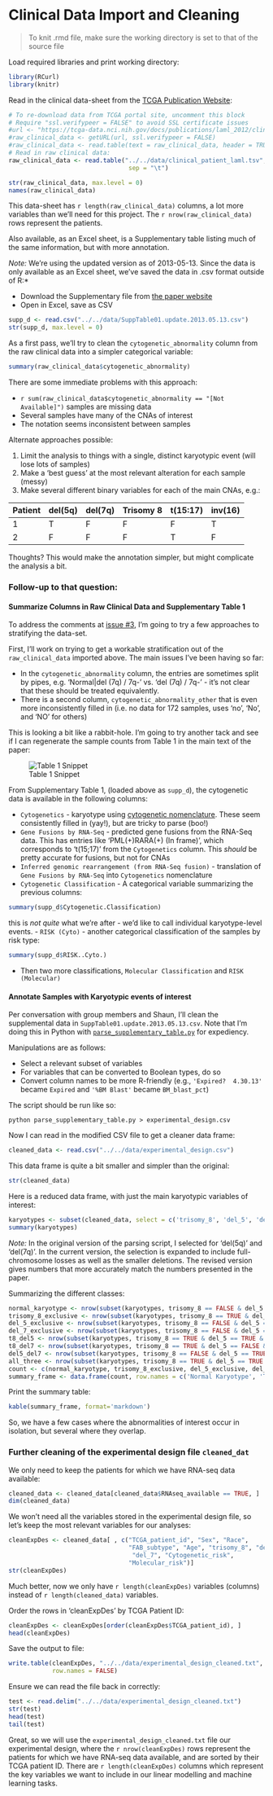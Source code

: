 Clinical Data Import and Cleaning
=================================

> To knit .rmd file, make sure the working directory is set to that of the source file  

Load required libraries and print working directory:
```r
library(RCurl)
library(knitr)
```

Read in the clinical data-sheet from the [TCGA Publication Website](https://tcga-data.nci.nih.gov/docs/publications/laml_2012/):

```r
# To re-download data from TCGA portal site, uncomment this block
# Require "ssl.verifypeer = FALSE" to avoid SSL certificate issues
#url <- "https://tcga-data.nci.nih.gov/docs/publications/laml_2012/clinical_patient_laml.tsv"
#raw_clinical_data <- getURL(url, ssl.verifypeer = FALSE)
#raw_clinical_data <- read.table(text = raw_clinical_data, header = TRUE, sep ='\t')
# Read in raw clinical data:
raw_clinical_data <- read.table("../../data/clinical_patient_laml.tsv", header = TRUE, 
                                 sep = "\t")
```

```r
str(raw_clinical_data, max.level = 0)
names(raw_clinical_data)
```
This data-sheet has `r length(raw_clinical_data)` columns, a lot more variables than we'll need for this project. The `r nrow(raw_clinical_data)` rows represent the patients.

Also available, as an Excel sheet, is a Supplementary table listing much of the same information, but with more annotation.

*Note:* We're using the updated version as of 2013-05-13. Since the data is only available as an Excel sheet, we've saved the data in .csv format outside of R:*

- Download the Supplementary file from [the paper website](https://tcga-data.nci.nih.gov/docs/publications/laml_2012/SuppTable01.update.2013.05.13.xlsx)
- Open in Excel, save as CSV

```r
supp_d <- read.csv("../../data/SuppTable01.update.2013.05.13.csv")
str(supp_d, max.level = 0)
```

As a first pass, we'll try to clean the `cytogenetic_abnormality` column from the raw clinical data into a simpler categorical variable:

```r
summary(raw_clinical_data$cytogenetic_abnormality)
```

There are some immediate problems with this approach:

- `r sum(raw_clinical_data$cytogenetic_abnormality == "[Not Available]")` samples are missing data
- Several samples have many of the CNAs of interest
- The notation seems inconsistent between samples

Alternate approaches possible:

1. Limit the analysis to things with a single, distinct karyotypic event (will lose lots of samples)
2. Make a 'best guess' at the most relevant alteration for each sample (messy)
3. Make several different binary variables for each of the main CNAs, e.g.:

| Patient | del(5q) | del(7q) | Trisomy 8 | t(15:17) | inv(16) | 
| ------- | ------- | ------- | --------- | -------- | ------- |
| 1 | T | F | F | F |T |
| 2 | F | F | F |T | F |

Thoughts? This would make the annotation simpler, but might complicate the analysis a bit.

### Follow-up to that question: 

#### Summarize Columns in Raw Clinical Data and Supplementary Table 1

To address the comments at [issue #3](https://github.com/rdocking/stat540-group-project-aml-cnv/issues/3), I'm going to try a few approaches to stratifying the data-set.

First, I'll work on trying to get a workable stratification out of the `raw_clinical_data` imported above. The main issues I've been having so far:

- In the `cytogenetic_abnormality` column, the entries are sometimes split by pipes, e.g. 'Normal|del (7q) / 7q-' vs. 'del (7q) / 7q-' - it's not clear that these should be treated equivalently.
- There is a second column, `cytogenetic_abnormality_other` that is even more inconsistently filled in (i.e. no data for 172 samples, uses 'no', 'No', and 'NO' for others)

This is looking a bit like a rabbit-hole. I'm going to try another tack and see if I can regenerate the sample counts from Table 1 in the main text of the paper:

![Table 1 Snippet](table_1_snippet.png)

From Supplementary Table 1, (loaded above as `supp_d`), the cytogenetic data is available in the following columns:

- `Cytogenetics` - karyotype using [cytogenetic nomenclature](http://www.radford.edu/~rsheehy/cytogenetics/Cytogenetic_Nomeclature.html). These seem consistently filled in (yay!), but are tricky to parse (boo!)
- `Gene Fusions by RNA-Seq` - predicted gene fusions from the RNA-Seq data. This has entries like 'PML(+)RARA(+) (In frame)', which corresponds to 't(15;17)' from the `Cytogenetics` column. This _should_ be pretty accurate for fusions, but not for CNAs
- `Inferred genomic rearrangement (from RNA-Seq fusion)` - translation of `Gene Fusions by RNA-Seq` into `Cytogenetics` nomenclature
- `Cytogenetic Classification` - A categorical variable summarizing the previous columns:

```r
summary(supp_d$Cytogenetic.Classification)
```

  this is _not quite_ what we're after - we'd like to call individual karyotype-level events.
- `RISK (Cyto)` - another categorical classification of the samples by risk type:

```r
summary(supp_d$RISK..Cyto.)
```

- Then two more classifications, `Molecular Classification` and `RISK (Molecular)`
  
#### Annotate Samples with Karyotypic events of interest  

Per conversation with group members and Shaun, I'll clean the supplemental data in `SuppTable01.update.2013.05.13.csv`. Note that I'm doing this in Python with [`parse_supplementary_table.py`](https://github.com/rdocking/stat540-group-project-aml-cnv/blob/master/code/parse_supplementary_table.py) for expediency.

Manipulations are as follows:

- Select a relevant subset of variables
- For variables that can be converted to Boolean types, do so
- Convert column names to be more R-friendly (e.g., `'Expired?  4.30.13'` became `Expired` and `'%BM Blast'` became `BM_blast_pct`)

The script should be run like so:

```
python parse_supplementary_table.py > experimental_design.csv
```

Now I can read in the modified CSV file to get a cleaner data frame:
```r
cleaned_data <- read.csv("../../data/experimental_design.csv")
```

This data frame is quite a bit smaller and simpler than the original:
```r
str(cleaned_data)
```

Here is a reduced data frame, with just the main karyotypic variables of interest:
```r
karyotypes <- subset(cleaned_data, select = c('trisomy_8', 'del_5', 'del_7'))
summary(karyotypes)
```

*Note:* In the original version of the parsing script, I selected for 'del(5q)' and 'del(7q)'. In the current version, the selection is expanded to include full-chromosome losses as well as the smaller deletions. The revised version gives numbers that more accurately match the numbers presented in the paper.

Summarizing the different classes:
```r
normal_karyotype <- nrow(subset(karyotypes, trisomy_8 == FALSE & del_5 == FALSE & del_7 == FALSE))
trisomy_8_exclusive <- nrow(subset(karyotypes, trisomy_8 == TRUE & del_5 == FALSE & del_7 == FALSE))
del_5_exclusive <- nrow(subset(karyotypes, trisomy_8 == FALSE & del_5 == TRUE & del_7 == FALSE))
del_7_exclusive <- nrow(subset(karyotypes, trisomy_8 == FALSE & del_5 == FALSE & del_7 == TRUE))
t8_del5 <- nrow(subset(karyotypes, trisomy_8 == TRUE & del_5 == TRUE & del_7 == FALSE)) 
t8_del7 <- nrow(subset(karyotypes, trisomy_8 == TRUE & del_5 == FALSE & del_7 == TRUE))
del5_del7 <- nrow(subset(karyotypes, trisomy_8 == FALSE & del_5 == TRUE & del_7 == TRUE))
all_three <- nrow(subset(karyotypes, trisomy_8 == TRUE & del_5 == TRUE & del_7 == TRUE))
count <- c(normal_karyotype, trisomy_8_exclusive, del_5_exclusive, del_7_exclusive, t8_del5, t8_del7,  del5_del7, all_three)
summary_frame <- data.frame(count, row.names = c('Normal Karyotype', 'Trisomy 8', 'Loss of 5 or del(5q)', 'Loss of 7 or del(7q)', '+8, -5', '+8, -7', '-5, -7', '+8, -5, -7'))
```

Print the summary table:
```r
kable(summary_frame, format='markdown')
```

So, we have a few cases where the abnormalities of interest occur in isolation, but several where they overlap.  


### Further cleaning of the experimental design file `cleaned_dat`

We only need to keep the patients for which we have RNA-seq data available:
```r
cleaned_data <- cleaned_data[cleaned_data$RNAseq_available == TRUE, ]
dim(cleaned_data)
```

We won't need all the variables stored in the experimental design file, so let's keep the most relevant variables for our analyses:

```r
cleanExpDes <- cleaned_data[ , c("TCGA_patient_id", "Sex", "Race", 
                                 "FAB_subtype", "Age", "trisomy_8", "del_5",
                                  "del_7", "Cytogenetic_risk", 
                                 "Molecular_risk")]
str(cleanExpDes)
```

Much better, now we only have `r length(cleanExpDes)` variables (columns) instead of `r length(cleaned_data)` variables.

Order the rows in 'cleanExpDes' by TCGA Patient ID:
```r
cleanExpDes <- cleanExpDes[order(cleanExpDes$TCGA_patient_id), ]
head(cleanExpDes)
```

Save the output to file:
```r
write.table(cleanExpDes, "../../data/experimental_design_cleaned.txt", sep = "\t",
            row.names = FALSE)
```

Ensure we can read the file back in correctly:
```r
test <- read.delim("../../data/experimental_design_cleaned.txt")
str(test)
head(test)
tail(test)
```

Great, so we will use the `experimental_design_cleaned.txt` file our experimental design, where the `r nrow(cleanExpDes)` rows represent the patients for which we have RNA-seq data available, and are sorted by their TCGA patient ID. There are `r length(cleanExpDes)` columns which represent the key variables we want to include in our linear modelling and machine learning tasks.
